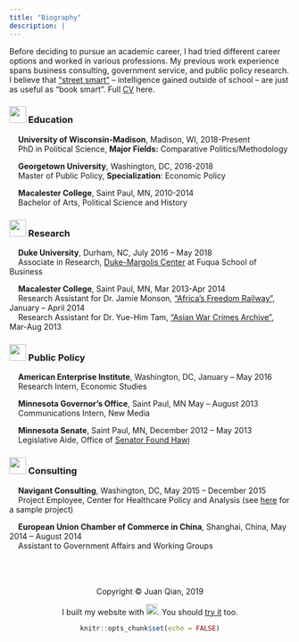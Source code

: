 ```yaml
---
title: "Biography"
description: |
---
```


Before deciding to pursue an academic career, I had tried different career options and worked in various professions. My previous work experience spans business consulting, government service, and public policy research. I believe that ["street smart"](https://www.urbandictionary.com/define.php?term=street%20smarts) -- intelligence gained outside of school -- are just as useful as "book smart". Full [CV](cv.pdf) here.

### <img src="images/school.png" width="30"> Education
\ \ \ \ **University of Wisconsin-Madison**, Madison, WI, 2018-Present <br>
\ \ \ \ PhD in Political Science, **Major Fields:** Comparative Politics/Methodology <br>

\ \ \ \ **Georgetown University**, Washington, DC, 2016-2018 <br>
\ \ \ \ Master of Public Policy, **Specialization**: Economic Policy <br>

\ \ \ \ **Macalester College**, Saint Paul, MN, 2010-2014 <br>
\ \ \ \ Bachelor of Arts, Political Science and History <br>

### <img src="images/research.png" width="30"> Research
\ \ \ \ **Duke University**, Durham, NC, July 2016 -- May 2018 <br>
\ \ \ \ Associate in Research, [Duke-Margolis Center](https://healthpolicy.duke.edu) at Fuqua School of Business

\ \ \ \ **Macalester College**, Saint Paul, MN, Mar 2013-Apr 2014 <br>
\ \ \ \ Research Assistant for Dr. Jamie Monson, [“Africa’s Freedom Railway”](http://www.iupress.indiana.edu/product_info.php?products_id=655576), January -- April 2014 <br>
\ \ \ \ Research Assistant for Dr. Yue-Him Tam, [“Asian War Crimes Archive”](https://www.macalester.edu/~tam/HIST194%20War%20Crimes/Annotated%20Bibliography%20of%20Books%20and%20Videos.html), Mar-Aug 2013 <br>


### <img src="images/government.png" width="30"> Public Policy
\ \ \ \ **American Enterprise Institute**, Washington, DC, January -- May 2016 <br>
\ \ \ \ Research Intern, Economic Studies

\ \ \ \ **Minnesota Governor's Office**, Saint Paul, MN May -- August 2013 <br>
\ \ \ \ Communications Intern, New Media

\ \ \ \ **Minnesota Senate**, Saint Paul, MN, December 2012 -- May 2013 <br>
\ \ \ \ Legislative Aide, Office of [Senator Found Hawj](https://www.senate.mn/members/member_bio.php?member_id=1213)


### <img src="images/consulting.png" width="30"> Consulting
\ \ \ \ **Navigant Consulting**, Washington, DC, May 2015 -- December 2015 <br>
\ \ \ \ Project Employee, Center for Healthcare Policy and Analysis (see [here](Publications/portfolio.pdf) for a sample project)

\ \ \ \ **European Union Chamber of Commerce in China**, Shanghai, China, May 2014 -- August 2014 <br>
\ \ \ \ Assistant to Government Affairs and Working Groups

<br>
<br>
<br>
<center> Copyright © Juan Qian, 2019
<center>  I built my website with <img src="images/rstudio-logo.png" width="20">. You should [try it](https://rmarkdown.rstudio.com/) too.

```r
knitr::opts_chunk$set(echo = FALSE)
```

